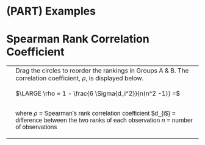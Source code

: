 # (PART) Examples {-}

# Spearman Rank Correlation Coefficient

<style>
  h2, h3, p, text {
    font-family: sans-serif;
    text-anchor: middle;
  }

  .rank {
    fill: white;
    font-weight: bold;
    dominant-baseline: central;  /* https://stackoverflow.com/questions/12250403/vertical-alignment-of-text-element-in-svg */
  }
  
  #rho {
    font-family: serif;
    font-size: 18pt;
  }
</style>

<table>
  <td>
    <div id="spearman">
  </td>
  <td>
  Drag the circles to reorder the rankings in Groups A & B. The correlation coefficient, $\rho$, is displayed below.
  <br>
  <br>
$\LARGE \rho = 1 - \frac{6 \Sigma{d_i^2}}{n(n^2 -1)} =$
    <h4 id="rho"></h4>
    
where
$\rho$	=	Spearman's rank correlation coefficient
$d_{i$}	=	difference between the two ranks of each observation
$n$	=	number of observations
    
  </td>
</table>  

<script src="https://d3js.org/d3.v7.min.js"></script>
<script src="scripts/spearman.js"></script>


